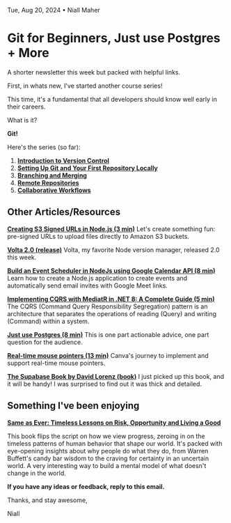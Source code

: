 Tue, Aug 20, 2024 • Niall Maher

# Git for Beginners, Just use Postgres + More

A shorter newsletter this week but packed with helpful links.

First, in whats new, I've started another course series!

This time, it's a fundamental that all developers should know well early in their careers.

What is it?

**Git!**

Here's the series (so far):

1.  **[Introduction to Version Control](https://www.codu.co/articles/introduction-to-version-control-udm5ck8m)**
2.  **[Setting Up Git and Your First Repository Locally](https://www.codu.co/articles/setting-up-git-and-your-first-repository-locally-d714w5ca)**
3.  **[Branching and Merging](https://www.codu.co/articles/branching-and-merging-q12ruolx)**
4.  **[Remote Repositories](https://www.codu.co/articles/remote-repositories-and-collaboration-z7hkxpy3)**
5.  **[Collaborative Workflows](https://www.codu.co/articles/collaborative-workflows-nbqw0bog)**

## Other Articles/Resources

**[Creating S3 Signed URLs in Node.js (3 min)](https://www.codu.co/articles/creating-s3-signed-urls-in-node-js-qtxm0avg)**
Let's create something fun: pre-signed URLs to upload files directly to Amazon S3 buckets.

**[Volta 2.0 (release)](https://volta.sh/)**
Volta, my favorite Node version manager, released 2.0 this week.

**[Build an Event Scheduler in NodeJs using Google Calendar API (8 min)](https://dev.to/arindam_1729/i-built-an-event-scheduler-in-nodejs-using-google-calendar-api-4c5b)**
Learn how to create a Node.js application to create events and automatically send email invites with Google Meet links.

**[Implementing CQRS with MediatR in .NET 8: A Complete Guide (5 min)](https://www.codu.co/articles/implementing-cqrs-with-mediatr-in-net-8-a-complete-guide-ossdnm44)**
The CQRS (Command Query Responsibility Segregation) pattern is an architecture that separates the operations of reading (Query) and writing (Command) within a system.

**[Just use Postgres (8 min)](https://mccue.dev/pages/8-16-24-just-use-postgres)**
This is one part actionable advice, one part question for the audience.

**[Real-time mouse pointers (13 min)](https://www.canva.dev/blog/engineering/realtime-mouse-pointers/)**
Canva's journey to implement and support real-time mouse pointers.

**[The Supabase Book by David Lorenz (book)](https://supabase.com/blog/supabase-book-by-david-lorenz)**
I just picked up this book, and it will be handy! I was surprised to find out it was thick and detailed.

## Something I've been enjoying

**[Same as Ever: Timeless Lessons on Risk, Opportunity and Living a Good](https://amzn.to/46UV9Yb)**

This book flips the script on how we view progress, zeroing in on the timeless patterns of human behavior that shape our world. It's packed with eye-opening insights about why people do what they do, from Warren Buffett's candy bar wisdom to the craving for certainty in an uncertain world.
A very interesting way to build a mental model of what doesn't change in the world.

**If you have any ideas or feedback, reply to this email.**

Thanks, and stay awesome,

Niall

